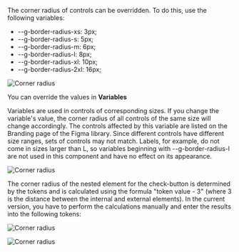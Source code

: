 The corner radius of controls can be overridden. To do this, use the following variables:

- --g-border-radius-xs: 3px;
- --g-border-radius-s: 5px;
- --g-border-radius-m: 6px;
- --g-border-radius-l: 8px;
- --g-border-radius-xl: 10px;
- --g-border-radius-2xl: 16px;

![Corner radius](/static/images/design/CornerRadius/1.png)

You can override the values in **Variables**

Variables are used in controls of corresponding sizes. If you change the variable's value, the corner radius of all controls of the same size will change accordingly. The controls affected by this variable are listed on the Branding page of the Figma library. Since different controls have different size ranges, sets of controls may not match. Labels, for example, do not come in sizes larger than L, so variables beginning with --g-border-radius-l are not used in this component and have no effect on its appearance.

![Corner radius](/static/images/design/CornerRadius/2.png)

The corner radius of the nested element for the check-button is determined by the tokens and is calculated using the formula "token value - 3" (where 3 is the distance between the internal and external elements). In the current version, you have to perform the calculations manually and enter the results into the following tokens:

![Corner radius](/static/images/design/CornerRadius/3.png)

![Corner radius](/static/images/design/CornerRadius/4.png)
